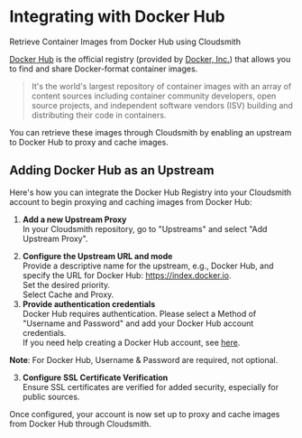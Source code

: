 


# Integrating with Docker Hub

Retrieve Container Images from Docker Hub using Cloudsmith

[Docker Hub](https://hub.docker.com/) is the official registry (provided by [Docker, Inc.](https://www.docker.com/)) that allows you to find and share Docker-format container images.

> It's the world's largest repository of container images with an array of content sources including container community developers, open source projects, and independent software vendors (ISV) building and distributing their code in containers.

You can retrieve these images through Cloudsmith by enabling an upstream to Docker Hub to proxy and cache images.

## Adding Docker Hub as an Upstream

Here's how you can integrate the Docker Hub Registry into your Cloudsmith account to begin proxying and caching images from Docker Hub:

1. **Add a new Upstream Proxy**  
   In your Cloudsmith repository, go to "Upstreams" and select "Add Upstream Proxy".

<BlockImage src={cloudsmithDemoRepoUpstreamsImage} alt="" align="left"></BlockImage>

2. **Configure the Upstream URL and mode**  
   Provide a descriptive name for the upstream, e.g., Docker Hub, and specify the URL for Docker Hub: https://index.docker.io.  
   Set the desired priority.  
   Select Cache and Proxy.
3. **Provide authentication credentials**  
   Docker Hub requires authentication. Please select a Method of "Username and Password" and add your Docker Hub account credentials.  
   If you need help creating a Docker Hub account, see [here](https://docs.docker.com/docker-id/).

<BlockImage src={cloudsmithRepoAddCredentialsImage} alt="" align="left"></BlockImage>

**Note**: For Docker Hub, Username & Password are required, not optional.

3. **Configure SSL Certificate Verification**  
   Ensure SSL certificates are verified for added security, especially for public sources.

Once configured, your account is now set up to proxy and cache images from Docker Hub through Cloudsmith.
